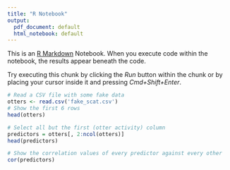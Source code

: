 ```yaml
---
title: "R Notebook"
output:
  pdf_document: default
  html_notebook: default
---
```


This is an [R Markdown](http://rmarkdown.rstudio.com) Notebook. When you execute code within the notebook, the results appear beneath the code. 

Try executing this chunk by clicking the *Run* button within the chunk or by placing your cursor inside it and pressing *Cmd+Shift+Enter*. 

```r
# Read a CSV file with some fake data
otters <- read.csv('fake_scat.csv')
# Show the first 6 rows
head(otters)
```

```r
# Select all but the first (otter activity) column
predictors = otters[, 2:ncol(otters)]
head(predictors)
```
```r
# Show the correlation values of every predictor against every other
cor(predictors)
```
